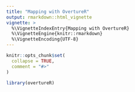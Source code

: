 ```yaml
---
title: "Mapping with OvertureR"
output: rmarkdown::html_vignette
vignette: >
  %\VignetteIndexEntry{Mapping with OvertureR}
  %\VignetteEngine{knitr::rmarkdown}
  %\VignetteEncoding{UTF-8}
---
```


```r
knitr::opts_chunk$set(
  collapse = TRUE,
  comment = "#>"
)
```

```r
library(overtureR)
```
